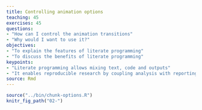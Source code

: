 ```yaml
---
title: Controlling animation options
teaching: 45
exercises: 45
questions:
- "How can I control the animation transitions"
- "Why would I want to use it?"
objectives:
- "To explain the features of literate programming"
- "To discuss the benefits of literate programming"
keypoints:
- "Literate programming allows mixing text, code and outputs"
- "It enables reproducible research by coupling analysis with reporting"
source: Rmd
---
```


```r
source("../bin/chunk-options.R")
knitr_fig_path("02-")
```
